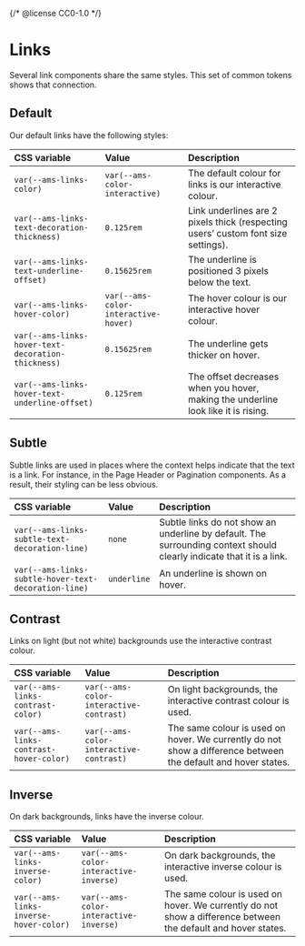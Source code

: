 {/* @license CC0-1.0 */}


<Meta title="Brand/Design Tokens/Links" />

# Links

Several link components share the same styles.
This set of common tokens shows that connection.

## Default

Our default links have the following styles:

| CSS variable                                       | Value                                | Description                                                                       |
| :------------------------------------------------- | :----------------------------------- | :-------------------------------------------------------------------------------- |
| `var(--ams-links-color)`                           | `var(--ams-color-interactive)`       | The default colour for links is our interactive colour.                           |
| `var(--ams-links-text-decoration-thickness)`       | `0.125rem`                           | Link underlines are 2 pixels thick (respecting users’ custom font size settings). |
| `var(--ams-links-text-underline-offset)`           | `0.15625rem`                         | The underline is positioned 3 pixels below the text.                              |
| `var(--ams-links-hover-color)`                     | `var(--ams-color-interactive-hover)` | The hover colour is our interactive hover colour.                                 |
| `var(--ams-links-hover-text-decoration-thickness)` | `0.15625rem`                         | The underline gets thicker on hover.                                              |
| `var(--ams-links-hover-text-underline-offset)`     | `0.125rem`                           | The offset decreases when you hover, making the underline look like it is rising. |

## Subtle

Subtle links are used in places where the context helps indicate that the text is a link.
For instance, in the Page Header or Pagination components.
As a result, their styling can be less obvious.

| CSS variable                                         | Value       | Description                                                                                                          |
| :--------------------------------------------------- | :---------- | :------------------------------------------------------------------------------------------------------------------- |
| `var(--ams-links-subtle-text-decoration-line)`       | `none`      | Subtle links do not show an underline by default. The surrounding context should clearly indicate that it is a link. |
| `var(--ams-links-subtle-hover-text-decoration-line)` | `underline` | An underline is shown on hover.                                                                                      |

## Contrast

Links on light (but not white) backgrounds use the interactive contrast colour.

| CSS variable                            | Value                                   | Description                                                                                                   |
| :-------------------------------------- | :-------------------------------------- | :------------------------------------------------------------------------------------------------------------ |
| `var(--ams-links-contrast-color)`       | `var(--ams-color-interactive-contrast)` | On light backgrounds, the interactive contrast colour is used.                                                |
| `var(--ams-links-contrast-hover-color)` | `var(--ams-color-interactive-contrast)` | The same colour is used on hover. We currently do not show a difference between the default and hover states. |

## Inverse

On dark backgrounds, links have the inverse colour.

| CSS variable                           | Value                                  | Description                                                                                                   |
| :------------------------------------- | :------------------------------------- | :------------------------------------------------------------------------------------------------------------ |
| `var(--ams-links-inverse-color)`       | `var(--ams-color-interactive-inverse)` | On dark backgrounds, the interactive inverse colour is used.                                                  |
| `var(--ams-links-inverse-hover-color)` | `var(--ams-color-interactive-inverse)` | The same colour is used on hover. We currently do not show a difference between the default and hover states. |
